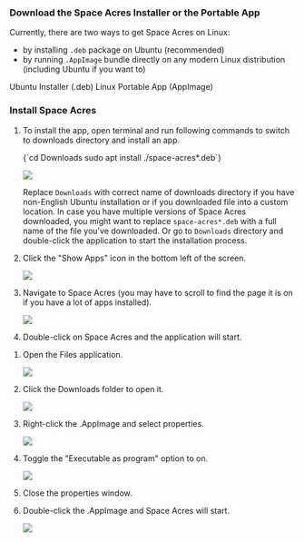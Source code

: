 

### Download the Space Acres Installer or the Portable App

Currently, there are two ways to get Space Acres on Linux:

- by installing `.deb` package on Ubuntu (recommended)
- by running `.AppImage` bundle directly on any modern Linux distribution (including Ubuntu if you want to)

<div className={`${styles.buttons} ${styles.flexContainer}`}>
    <Link
        className="button button--secondary"
        to="https://github.com/autonomys/space-acres/releases/download/0.1.35/space-acres_0.1.35-1_amd64.deb"
        style={{ display: 'flex', flexDirection: 'column', alignItems: 'center', justifyContent: 'center', textAlign: 'center', padding: '10px' }}>
        <span style={{ fontSize: '20px' }}>Ubuntu Installer</span>
        <span style={{ fontSize: '14px' }}>(.deb)</span>
    </Link>
    <Link
        className="button button--secondary"
        to="https://github.com/autonomys/space-acres/releases/download/0.1.35/space-acres-0.1.35-x86_64.AppImage"
        style={{ display: 'flex', flexDirection: 'column', alignItems: 'center', justifyContent: 'center', textAlign: 'center', padding: '10px' }}>
        <span style={{ fontSize: '20px' }}>Linux Portable App</span>
        <span style={{ fontSize: '14px' }}>(AppImage)</span>
    </Link>
</div>

### Install Space Acres

<Tabs groupId="Platform">

<TabItem value="deb" label="Ubuntu Installer (recommended)" default>

1. To install the app, open terminal and run following commands to switch to downloads directory and install an app. 
    
    <CodeBlock language="shell-session">
    {`cd Downloads
    sudo apt install ./space-acres*.deb`}
    </CodeBlock>

    ![](/img/doc-imgs/space-acres/linux_images/deb-1.png)

    Replace `Downloads` with correct name of downloads directory if you have non-English Ubuntu installation or if you downloaded file into a custom location. 
    In case you have multiple versions of Space Acres downloaded, you might want to replace `space-acres*.deb` with a full name of the file you've downloaded. Or go to `Downloads` directory and double-click the application to start the installation process. 

2. Click the "Show Apps" icon in the bottom left of the screen.

    ![](/img/doc-imgs/space-acres/linux_images/deb-2.png)

3. Navigate to Space Acres (you may have to scroll to find the page it is on if you have a lot of apps installed).

    ![](/img/doc-imgs/space-acres/linux_images/deb-3.png)

4. Double-click on Space Acres and the application will start.

</TabItem>

<TabItem value="appImage" label="AppImage">

1. Open the Files application.

    ![](/img/doc-imgs/space-acres/linux_images/appimage-1.png)

2. Click the Downloads folder to open it.

    ![](/img/doc-imgs/space-acres/linux_images/appimage-2.png)

3. Right-click the .AppImage and select properties.

    ![](/img/doc-imgs/space-acres/linux_images/appimage-3.png)

4. Toggle the "Executable as program" option to on.

    ![](/img/doc-imgs/space-acres/linux_images/appimage-4.png)

5. Close the properties window.

6. Double-click the .AppImage and Space Acres will start.

    ![](/img/doc-imgs/space-acres/linux_images/appimage-5.png)

</TabItem>

</Tabs>

